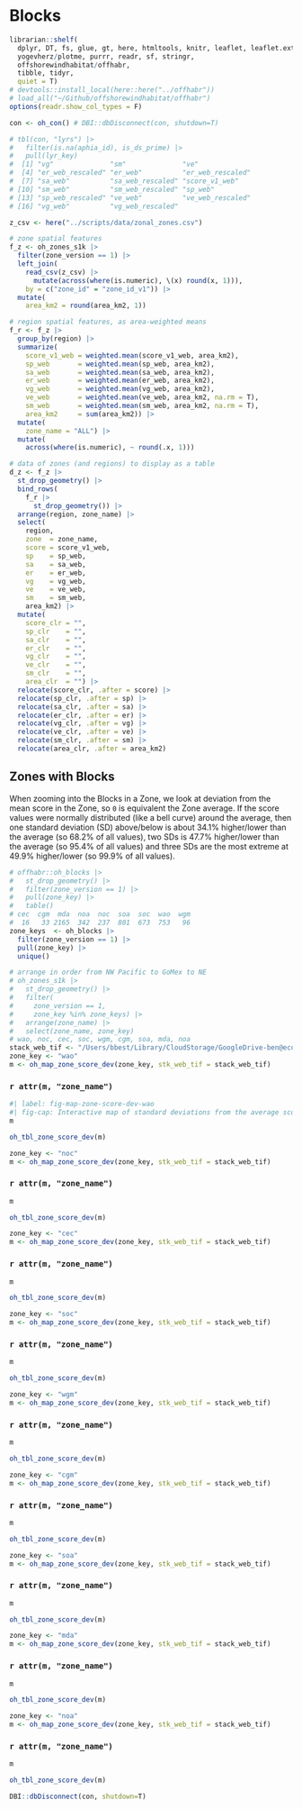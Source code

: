 # Blocks {#sec-blocks}

```r
librarian::shelf(
  dplyr, DT, fs, glue, gt, here, htmltools, knitr, leaflet, leaflet.extras,
  yogevherz/plotme, purrr, readr, sf, stringr, 
  offshorewindhabitat/offhabr,
  tibble, tidyr, 
  quiet = T)
# devtools::install_local(here::here("../offhabr"))
# load_all("~/Github/offshorewindhabitat/offhabr")
options(readr.show_col_types = F)

con <- oh_con() # DBI::dbDisconnect(con, shutdown=T)

# tbl(con, "lyrs") |>
#   filter(is.na(aphia_id), is_ds_prime) |> 
#   pull(lyr_key)
#  [1] "vg"              "sm"              "ve"             
#  [4] "er_web_rescaled" "er_web"          "er_web_rescaled"
#  [7] "sa_web"          "sa_web_rescaled" "score_v1_web"   
# [10] "sm_web"          "sm_web_rescaled" "sp_web"         
# [13] "sp_web_rescaled" "ve_web"          "ve_web_rescaled"
# [16] "vg_web"          "vg_web_rescaled"
```

```r
z_csv <- here("../scripts/data/zonal_zones.csv")

# zone spatial features
f_z <- oh_zones_s1k |> 
  filter(zone_version == 1) |> 
  left_join(
    read_csv(z_csv) |> 
      mutate(across(where(is.numeric), \(x) round(x, 1))), 
    by = c("zone_id" = "zone_id_v1")) |> 
  mutate(
    area_km2 = round(area_km2, 1))

# region spatial features, as area-weighted means
f_r <- f_z |> 
  group_by(region) |> 
  summarize(
    score_v1_web = weighted.mean(score_v1_web, area_km2),
    sp_web       = weighted.mean(sp_web, area_km2),
    sa_web       = weighted.mean(sa_web, area_km2),
    er_web       = weighted.mean(er_web, area_km2),
    vg_web       = weighted.mean(vg_web, area_km2),
    ve_web       = weighted.mean(ve_web, area_km2, na.rm = T),
    sm_web       = weighted.mean(sm_web, area_km2, na.rm = T),
    area_km2     = sum(area_km2)) |> 
  mutate(
    zone_name = "ALL") |> 
  mutate(
    across(where(is.numeric), ~ round(.x, 1)))

# data of zones (and regions) to display as a table
d_z <- f_z |> 
  st_drop_geometry() |> 
  bind_rows(
    f_r |> 
      st_drop_geometry()) |> 
  arrange(region, zone_name) |> 
  select(
    region, 
    zone  = zone_name,
    score = score_v1_web,
    sp    = sp_web,
    sa    = sa_web,
    er    = er_web,
    vg    = vg_web,
    ve    = ve_web,
    sm    = sm_web,
    area_km2) |> 
  mutate(
    score_clr = "",
    sp_clr    = "",
    sa_clr    = "",
    er_clr    = "",
    vg_clr    = "",
    ve_clr    = "",
    sm_clr    = "",
    area_clr  = "") |> 
  relocate(score_clr, .after = score) |> 
  relocate(sp_clr, .after = sp) |> 
  relocate(sa_clr, .after = sa) |> 
  relocate(er_clr, .after = er) |> 
  relocate(vg_clr, .after = vg) |> 
  relocate(ve_clr, .after = ve) |> 
  relocate(sm_clr, .after = sm) |> 
  relocate(area_clr, .after = area_km2)
```

## Zones with Blocks

When zooming into the Blocks in a Zone, we look at deviation from the mean score in the Zone, so `0` is equivalent the Zone average. If the score values were normally distributed (like a bell curve) around the average, then one standard deviation (SD) above/below is about 34.1% higher/lower than the average (so 68.2% of all values), two SDs is 47.7% higher/lower than the average (so 95.4% of all values) and three SDs are the most extreme at 49.9% higher/lower (so 99.9% of all values).

```r
# offhabr::oh_blocks |> 
#   st_drop_geometry() |> 
#   filter(zone_version == 1) |> 
#   pull(zone_key) |> 
#   table()
# cec  cgm  mda  noa  noc  soa  soc  wao  wgm 
#  16   33 2165  342  237  801  673  753   96
zone_keys  <- oh_blocks |> 
  filter(zone_version == 1) |>  
  pull(zone_key) |> 
  unique()

# arrange in order from NW Pacific to GoMex to NE
# oh_zones_s1k |>
#   st_drop_geometry() |> 
#   filter(
#     zone_version == 1,
#     zone_key %in% zone_keys) |> 
#   arrange(zone_name) |> 
#   select(zone_name, zone_key)
# wao, noc, cec, soc, wgm, cgm, soa, mda, noa
stack_web_tif <- "/Users/bbest/Library/CloudStorage/GoogleDrive-ben@ecoquants.com/.shortcut-targets-by-id/1sdT2ZZLmkgP0Zl8f1Yg0vOsVJR3Pms3Z/offhab/data/derived/stack_web.tif"
zone_key <- "wao"
m <- oh_map_zone_score_dev(zone_key, stk_web_tif = stack_web_tif)
```

::: {.panel-tabset}

### `r attr(m, "zone_name")`

```r
#| label: fig-map-zone-score-dev-wao
#| fig-cap: Interactive map of standard deviations from the average score in the zone. Fullscreen option available.
m
```

<a name='`r glue("tbl-blocks-{zone_key}")`'></a>
```r
oh_tbl_zone_score_dev(m)
```


```r
zone_key <- "noc"
m <- oh_map_zone_score_dev(zone_key, stk_web_tif = stack_web_tif)
```

### `r attr(m, "zone_name")`

```r
m
```
<a name='`r glue("tbl-blocks-{zone_key}")`'></a>
```r
oh_tbl_zone_score_dev(m)
```


```r
zone_key <- "cec"
m <- oh_map_zone_score_dev(zone_key, stk_web_tif = stack_web_tif)
```

### `r attr(m, "zone_name")`

```r
m
```
<a name='`r glue("tbl-blocks-{zone_key}")`'></a>
```r
oh_tbl_zone_score_dev(m)
```


```r
zone_key <- "soc"
m <- oh_map_zone_score_dev(zone_key, stk_web_tif = stack_web_tif)
```

### `r attr(m, "zone_name")`

```r
m
```
<a name='`r glue("tbl-blocks-{zone_key}")`'></a>
```r
oh_tbl_zone_score_dev(m)
```


```r
zone_key <- "wgm"
m <- oh_map_zone_score_dev(zone_key, stk_web_tif = stack_web_tif)
```

### `r attr(m, "zone_name")`

```r
m
```
<a name='`r glue("tbl-blocks-{zone_key}")`'></a>
```r
oh_tbl_zone_score_dev(m)
```


```r
zone_key <- "cgm"
m <- oh_map_zone_score_dev(zone_key, stk_web_tif = stack_web_tif)
```

### `r attr(m, "zone_name")`

```r
m
```
<a name='`r glue("tbl-blocks-{zone_key}")`'></a>
```r
oh_tbl_zone_score_dev(m)
```


```r
zone_key <- "soa"
m <- oh_map_zone_score_dev(zone_key, stk_web_tif = stack_web_tif)
```

### `r attr(m, "zone_name")`

```r
m
```
<a name='`r glue("tbl-blocks-{zone_key}")`'></a>
```r
oh_tbl_zone_score_dev(m)
```


```r
zone_key <- "mda"
m <- oh_map_zone_score_dev(zone_key, stk_web_tif = stack_web_tif)
```

### `r attr(m, "zone_name")`

```r
m
```
<a name='`r glue("tbl-blocks-{zone_key}")`'></a>
```r
oh_tbl_zone_score_dev(m)
```


```r
zone_key <- "noa"
m <- oh_map_zone_score_dev(zone_key, stk_web_tif = stack_web_tif)
```

### `r attr(m, "zone_name")`

```r
m
```
<a name='`r glue("tbl-blocks-{zone_key}")`'></a>
```r
oh_tbl_zone_score_dev(m)
```

:::

```r
DBI::dbDisconnect(con, shutdown=T)
```
